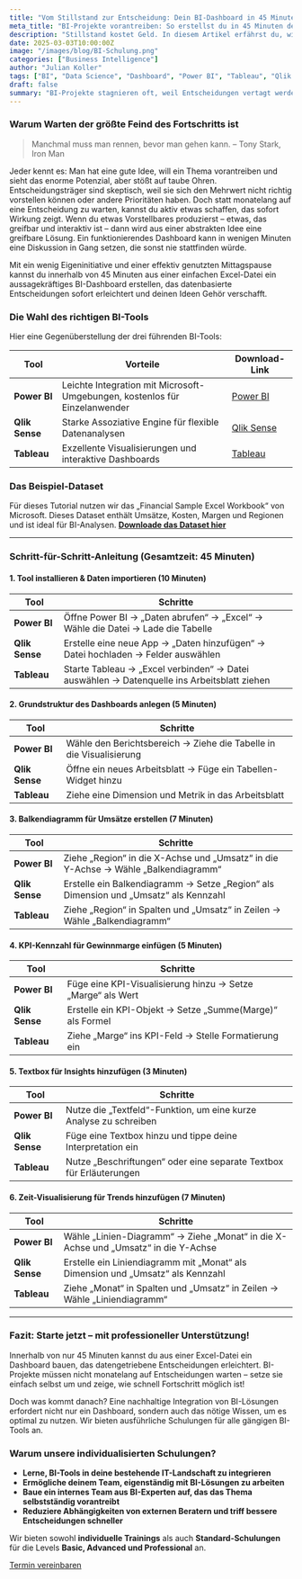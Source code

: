 ```yaml
---
title: "Vom Stillstand zur Entscheidung: Dein BI-Dashboard in 45 Minuten"
meta_title: "BI-Projekte vorantreiben: So erstellst du in 45 Minuten dein erstes Dashboard"
description: "Stillstand kostet Geld. In diesem Artikel erfährst du, wie du in nur 45 Minuten ein BI-Dashboard erstellst, das Entscheidungen erleichtert."
date: 2025-03-03T10:00:00Z
image: "/images/blog/BI-Schulung.png"
categories: ["Business Intelligence"]
author: "Julian Koller"
tags: ["BI", "Data Science", "Dashboard", "Power BI", "Tableau", "Qlik Sense"]
draft: false
summary: "BI-Projekte stagnieren oft, weil Entscheidungen vertagt werden. In 45 Minuten kannst du mit Power BI, Tableau oder Qlik Sense ein Dashboard erstellen, das den Mehrwert sofort sichtbar macht."
---
```



### Warum Warten der größte Feind des Fortschritts ist

> Manchmal muss man rennen, bevor man gehen kann. – Tony Stark, Iron Man

Jeder kennt es: Man hat eine gute Idee, will ein Thema vorantreiben und sieht das enorme Potenzial, aber stößt auf taube Ohren. Entscheidungsträger sind skeptisch, weil sie sich den Mehrwert nicht richtig vorstellen können oder andere Prioritäten haben. Doch statt monatelang auf eine Entscheidung zu warten, kannst du aktiv etwas schaffen, das sofort Wirkung zeigt. Wenn du etwas Vorstellbares produzierst – etwas, das greifbar und interaktiv ist – dann wird aus einer abstrakten Idee eine greifbare Lösung. Ein funktionierendes Dashboard kann in wenigen Minuten eine Diskussion in Gang setzen, die sonst nie stattfinden würde.

Mit ein wenig Eigeninitiative und einer effektiv genutzten Mittagspause kannst du innerhalb von 45 Minuten aus einer einfachen Excel-Datei ein aussagekräftiges BI-Dashboard erstellen, das datenbasierte Entscheidungen sofort erleichtert und deinen Ideen Gehör verschafft.

### Die Wahl des richtigen BI-Tools

Hier eine Gegenüberstellung der drei führenden BI-Tools:

| Tool          | Vorteile                                      | Download-Link |
|--------------|---------------------------------|--------------|
| **Power BI** | Leichte Integration mit Microsoft-Umgebungen, kostenlos für Einzelanwender | [Power BI](https://powerbi.microsoft.com/de-de/downloads/) |
| **Qlik Sense** | Starke Assoziative Engine für flexible Datenanalysen | [Qlik Sense](https://www.qlik.com/de-de/trial/qlik-sense-business) |
| **Tableau** | Exzellente Visualisierungen und interaktive Dashboards | [Tableau](https://www.tableau.com/de-de/products/trial) |

### Das Beispiel-Dataset

Für dieses Tutorial nutzen wir das „Financial Sample Excel Workbook“ von Microsoft. Dieses Dataset enthält Umsätze, Kosten, Margen und Regionen und ist ideal für BI-Analysen. **[Downloade das Dataset hier](https://learn.microsoft.com/en-us/power-bi/create-reports/sample-financial-download?)**

---

### Schritt-für-Schritt-Anleitung (Gesamtzeit: 45 Minuten)

#### 1. **Tool installieren & Daten importieren (10 Minuten)**
| Tool | Schritte |
|------|---------|
| **Power BI** | Öffne Power BI → „Daten abrufen“ → „Excel“ → Wähle die Datei → Lade die Tabelle |
| **Qlik Sense** | Erstelle eine neue App → „Daten hinzufügen“ → Datei hochladen → Felder auswählen |
| **Tableau** | Starte Tableau → „Excel verbinden“ → Datei auswählen → Datenquelle ins Arbeitsblatt ziehen |

#### 2. **Grundstruktur des Dashboards anlegen (5 Minuten)**
| Tool | Schritte |
|------|---------|
| **Power BI** | Wähle den Berichtsbereich → Ziehe die Tabelle in die Visualisierung |
| **Qlik Sense** | Öffne ein neues Arbeitsblatt → Füge ein Tabellen-Widget hinzu |
| **Tableau** | Ziehe eine Dimension und Metrik in das Arbeitsblatt |

#### 3. **Balkendiagramm für Umsätze erstellen (7 Minuten)**
| Tool | Schritte |
|------|---------|
| **Power BI** | Ziehe „Region“ in die X-Achse und „Umsatz“ in die Y-Achse → Wähle „Balkendiagramm“ |
| **Qlik Sense** | Erstelle ein Balkendiagramm → Setze „Region“ als Dimension und „Umsatz“ als Kennzahl |
| **Tableau** | Ziehe „Region“ in Spalten und „Umsatz“ in Zeilen → Wähle „Balkendiagramm“ |

#### 4. **KPI-Kennzahl für Gewinnmarge einfügen (5 Minuten)**
| Tool | Schritte |
|------|---------|
| **Power BI** | Füge eine KPI-Visualisierung hinzu → Setze „Marge“ als Wert |
| **Qlik Sense** | Erstelle ein KPI-Objekt → Setze „Summe(Marge)“ als Formel |
| **Tableau** | Ziehe „Marge“ ins KPI-Feld → Stelle Formatierung ein |

#### 5. **Textbox für Insights hinzufügen (3 Minuten)**
| Tool | Schritte |
|------|---------|
| **Power BI** | Nutze die „Textfeld“-Funktion, um eine kurze Analyse zu schreiben |
| **Qlik Sense** | Füge eine Textbox hinzu und tippe deine Interpretation ein |
| **Tableau** | Nutze „Beschriftungen“ oder eine separate Textbox für Erläuterungen |

#### 6. **Zeit-Visualisierung für Trends hinzufügen (7 Minuten)**
| Tool | Schritte |
|------|---------|
| **Power BI** | Wähle „Linien-Diagramm“ → Ziehe „Monat“ in die X-Achse und „Umsatz“ in die Y-Achse |
| **Qlik Sense** | Erstelle ein Liniendiagramm mit „Monat“ als Dimension und „Umsatz“ als Kennzahl |
| **Tableau** | Ziehe „Monat“ in Spalten und „Umsatz“ in Zeilen → Wähle „Liniendiagramm“ |

---

### Fazit: Starte jetzt – mit professioneller Unterstützung!

Innerhalb von nur 45 Minuten kannst du aus einer Excel-Datei ein Dashboard bauen, das datengetriebene Entscheidungen erleichtert. BI-Projekte müssen nicht monatelang auf Entscheidungen warten – setze sie einfach selbst um und zeige, wie schnell Fortschritt möglich ist!

Doch was kommt danach? Eine nachhaltige Integration von BI-Lösungen erfordert nicht nur ein Dashboard, sondern auch das nötige Wissen, um es optimal zu nutzen. Wir bieten ausführliche Schulungen für alle gängigen BI-Tools an.

### Warum unsere individualisierten Schulungen?
- **Lerne, BI-Tools in deine bestehende IT-Landschaft zu integrieren**
- **Ermögliche deinem Team, eigenständig mit BI-Lösungen zu arbeiten**
- **Baue ein internes Team aus BI-Experten auf, das das Thema selbstständig vorantreibt**
- **Reduziere Abhängigkeiten von externen Beratern und triff bessere Entscheidungen schneller**

Wir bieten sowohl **individuelle Trainings** als auch **Standard-Schulungen** für die Levels **Basic, Advanced und Professional** an.

<div class="col-12 flex justify-center">
  <a class="btn btn-adv" href="https://calendly.com/andreas-klostermann-alpinedata/ersttermin">Termin vereinbaren</a>
</div>
